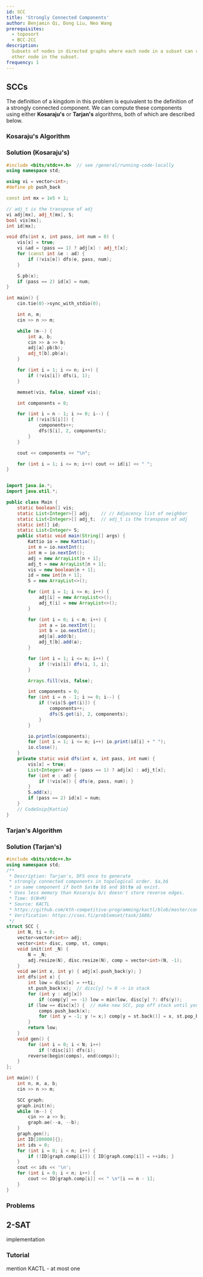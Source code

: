 ```yaml
---
id: SCC
title: 'Strongly Connected Components'
author: Benjamin Qi, Dong Liu, Neo Wang
prerequisites:
  - toposort
  - BCC-2CC
description:
  Subsets of nodes in directed graphs where each node in a subset can reach each
  other node in the subset.
frequency: 1
---
```


## SCCs

<FocusProblem problem="ex" />

The definition of a kingdom in this problem is equivalent to the definition of a strongly connected component. We can compute these components using either **Kosaraju's** or **Tarjan's** algorithms, both of which are described below.

### Kosaraju's Algorithm

<Resources>
	<Resource source="CPH" title="17 - Strong Connectivity" />
	<Resource source="Wikipedia" title="Kosaraju's Algorithm" url="https://en.wikipedia.org/wiki/Kosaraju%27s_algorithm" />
</Resources>

<!-- <Resource
	source="Benq"
	title="Kosaraju's Implementation"
	url="https://github.com/bqi343/USACO/blob/master/Implementations/content/graphs%20(12)/DFS/SCCK.h"
>
	concise implementation of Kosaraju's Algorithm
</Resource> -->

### Solution (Kosaraju's)

<LanguageSection>

<CPPSection>

```cpp
#include <bits/stdc++.h>  // see /general/running-code-locally
using namespace std;

using vi = vector<int>;
#define pb push_back

const int mx = 1e5 + 1;

// adj_t is the transpose of adj
vi adj[mx], adj_t[mx], S;
bool vis[mx];
int id[mx];

void dfs(int x, int pass, int num = 0) {
	vis[x] = true;
	vi &ad = (pass == 1) ? adj[x] : adj_t[x];
	for (const int &e : ad) {
		if (!vis[e]) dfs(e, pass, num);
	}

	S.pb(x);
	if (pass == 2) id[x] = num;
}

int main() {
	cin.tie(0)->sync_with_stdio(0);

	int n, m;
	cin >> n >> m;

	while (m--) {
		int a, b;
		cin >> a >> b;
		adj[a].pb(b);
		adj_t[b].pb(a);
	}

	for (int i = 1; i <= n; i++) {
		if (!vis[i]) dfs(i, 1);
	}

	memset(vis, false, sizeof vis);

	int components = 0;

	for (int i = n - 1; i >= 0; i--) {
		if (!vis[S[i]]) {
			components++;
			dfs(S[i], 2, components);
		}
	}

	cout << components << "\n";

	for (int i = 1; i <= n; i++) cout << id[i] << " ";
}
```

</CPPSection>


<JavaSection>

```java

import java.io.*;
import java.util.*;

public class Main {
	static boolean[] vis;
	static List<Integer>[] adj;    // // Adjacency list of neighbor
	static List<Integer>[] adj_t;  // adj_t is the transpose of adj
	static int[] id;
	static List<Integer> S;
	public static void main(String[] args) {
		Kattio io = new Kattio();
		int n = io.nextInt();
		int m = io.nextInt();
		adj = new ArrayList[n + 1];
		adj_t = new ArrayList[n + 1];
		vis = new boolean[n + 1];
		id = new int[n + 1];
		S = new ArrayList<>();

		for (int i = 1; i <= n; i++) {
			adj[i] = new ArrayList<>();
			adj_t[i] = new ArrayList<>();
		}

		for (int i = 0; i < m; i++) {
			int a = io.nextInt();
			int b = io.nextInt();
			adj[a].add(b);
			adj_t[b].add(a);
		}

		for (int i = 1; i <= n; i++) {
			if (!vis[i]) dfs(i, 1, i);
		}

		Arrays.fill(vis, false);

		int components = 0;
		for (int i = n - 1; i >= 0; i--) {
			if (!vis[S.get(i)]) {
				components++;
				dfs(S.get(i), 2, components);
			}
		}

		io.println(components);
		for (int i = 1; i <= n; i++) io.print(id[i] + " ");
		io.close();
	}
	private static void dfs(int x, int pass, int num) {
		vis[x] = true;
		List<Integer> ad = (pass == 1) ? adj[x] : adj_t[x];
		for (int e : ad) {
			if (!vis[e]) { dfs(e, pass, num); }
		}
		S.add(x);
		if (pass == 2) id[x] = num;
	}
	// CodeSnip{Kattio}
}
```

</JavaSection>


</LanguageSection>

### Tarjan's Algorithm

<Resources>
	<Resource source="CPC" title="7 - Graphs 1" url="07_graphs_1" />
	<Resource source="CP2" title="4.2.9 - Finding SCCs"/>
	<Resource source="Wikipedia" title="Tarjan's SCC Algorithm" url="https://en.wikipedia.org/wiki/Tarjan%27s_strongly_connected_components_algorithm" />
</Resources>

<!-- <Resource
	source="Benq"
	title="Tarjan's Implementation"
	url="https://github.com/bqi343/USACO/blob/master/Implementations/content/graphs%20(12)/DFS/SCCT.h"
>
	concise implementation of Tarjan's Algorithm
</Resource> -->

### Solution (Tarjan's)

<LanguageSection>

<CPPSection>

```cpp
#include <bits/stdc++.h>
using namespace std;
/**
 * Description: Tarjan's, DFS once to generate
 * strongly connected components in topological order. $a,b$
 * in same component if both $a\to b$ and $b\to a$ exist.
 * Uses less memory than Kosaraju b/c doesn't store reverse edges.
 * Time: O(N+M)
 * Source: KACTL
 * https://github.com/kth-competitive-programming/kactl/blob/master/content/graph/SCC.h
 * Verification: https://cses.fi/problemset/task/1686/
 */
struct SCC {
	int N, ti = 0;
	vector<vector<int>> adj;
	vector<int> disc, comp, st, comps;
	void init(int _N) {
		N = _N;
		adj.resize(N), disc.resize(N), comp = vector<int>(N, -1);
	}
	void ae(int x, int y) { adj[x].push_back(y); }
	int dfs(int x) {
		int low = disc[x] = ++ti;
		st.push_back(x);  // disc[y] != 0 -> in stack
		for (int y : adj[x])
			if (comp[y] == -1) low = min(low, disc[y] ?: dfs(y));
		if (low == disc[x]) {  // make new SCC, pop off stack until you find x
			comps.push_back(x);
			for (int y = -1; y != x;) comp[y = st.back()] = x, st.pop_back();
		}
		return low;
	}
	void gen() {
		for (int i = 0; i < N; i++)
			if (!disc[i]) dfs(i);
		reverse(begin(comps), end(comps));
	}
};

int main() {
	int n, m, a, b;
	cin >> n >> m;

	SCC graph;
	graph.init(n);
	while (m--) {
		cin >> a >> b;
		graph.ae(--a, --b);
	}
	graph.gen();
	int ID[200000]{};
	int ids = 0;
	for (int i = 0; i < n; i++) {
		if (!ID[graph.comp[i]]) { ID[graph.comp[i]] = ++ids; }
	}
	cout << ids << '\n';
	for (int i = 0; i < n; i++) {
		cout << ID[graph.comp[i]] << " \n"[i == n - 1];
	}
}
```

</CPPSection>

</LanguageSection>

### Problems

<Problems problems="general" />

## 2-SAT

<FocusProblem problem="satEx" />

<IncompleteSection>

implementation

</IncompleteSection>

### Tutorial

<Resources>
	<Resource source="CF" title="2-SAT" url="16205" />
	<Resource source="cp-algo" title="2-SAT" url="https://cp-algorithms.com/graph/2SAT.html#algorithm" />
	<Resource source="Algorithms Live!" title="2SAT" url="https://youtu.be/0nNYy3rltgA" />
</Resources>

<IncompleteSection>

mention KACTL - at most one

</IncompleteSection>
